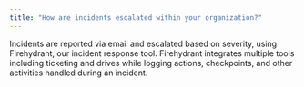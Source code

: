 ```yaml
---
title: "How are incidents escalated within your organization?"
---
```


Incidents are reported via email and escalated based on severity, using Firehydrant, our incident response tool. Firehydrant integrates multiple tools including ticketing and drives while logging actions, checkpoints, and other activities handled during an incident.
